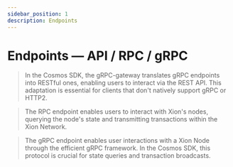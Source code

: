 ```yaml
---
sidebar_position: 1
description: Endpoints
---
```



# Endpoints — API / RPC / gRPC

> In the Cosmos SDK, the gRPC-gateway translates gRPC endpoints into RESTful ones, enabling users to interact via the REST API. This adaptation is essential for clients that don't natively support gRPC or HTTP2.

> The RPC endpoint enables users to interact with Xion's nodes, querying the node's state and transmitting transactions within the Xion Network.

> The gRPC endpoint enables user interactions with a Xion Node through the efficient gRPC framework. In the Cosmos SDK, this protocol is crucial for state queries and transaction broadcasts.